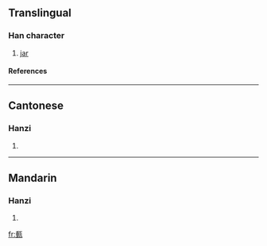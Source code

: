==Translingual==
===Han character===
{{Han char|rn=98|rad=瓦|as=08|sn=13|four=2111<sub>7</sub>|canj=竹一一女弓 (HMMVN)}}
# [[jar]]
====References====
{{Han ref|kx=0750.020|dkj=21536|dj=1158.210|hdz=21426.210|uh=7500|ud=29952|bh=E2D5|bd=58069}}

----
==Cantonese==
===Hanzi===
{{yue-hanzi|jyut=|y=jeui6}}
# {{defn|Cantonese}}

----
==Mandarin==
===Hanzi===
{{cmn-hanzi|pin=[[piān]] ([[pian1]]), [[zhuì]] ([[zhui4]])|wg=p'ien<sup>1</sup>, chui<sup>4</sup>}}
# {{defn|Mandarin}}

[[fr:甀]]